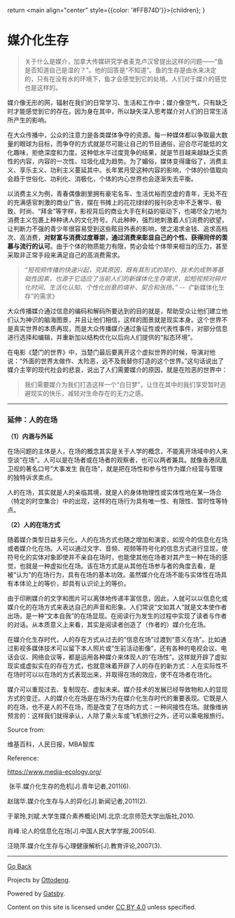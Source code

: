   return <main align="center" style={{color: '#FFB74D'}}>{children}</main>;
}

<title>媒介化生存</title>

# 媒介化生存

>    关于什么是媒介，加拿大传媒研究学者麦克卢汉曾提出这样的问题——“鱼是否知道自己是湿的？”。他的回答是“不知道”。鱼的生存是由水来决定的，只有在没有水的环境下，鱼才会感觉到它的处境。人们对于媒介的感觉也是这样的。

  媒介像无形的网，辐射在我们的日常学习、生活和工作中；媒介像空气，只有缺乏时才能感觉到它的存在。因为身在其中，所以缺失深入思考媒介对人们的日常生活所产生的影响。

  在大众传播中，公众的注意力是各类媒体争夺的资源。每一种媒体都以争取最大数量的眼球为目标，而争夺的方式就是尽可能让自己的节目通俗，迎合尽可能低的文化趣味，拒绝深度和力度。这种低水平过度竞争的结果，就是节目越来越缺乏实质性的内容，内容的一次性、垃圾化成为趋势。为了媚俗，媒体变得庸俗了，消费主义、享乐主义、功利主义蔓延其中。长年累月受这种内容的影响，个体的价值取向会趋于世俗化、功利化、消极化，个体的内心世界也会逐渐失去平衡。

  以消费主义为例，青春偶像剧里拥有豪宅名车、生活优裕而空虚的青年，无处不在的充满感官刺激的商业广告，摆在书摊上的花花绿绿的报刊杂志中不乏奢华、极致、时尚、“拜金”等字样，影视背后的商业大手在利益的驱动下，也竭尽全力地为消费主义包裹上种种诱人的文化符号。凡此种种，强烈地刺激着人们消费的欲望，让判断力不强的青少年很容易受到这些眩目外表的影响，使之渴求金钱、追求高档次、高消费，**对财富与消费过度尊崇，通过消费来彰显自己的个性、获得同伴的羡慕与流行的认可**。由于个体的物质能力有限，势必会给个体带来相当的压力，甚至采取非正常手段来满足自己的高消费需求。

>   *“短视频传播的快速兴起，究其原因，既有其形式的简约、技术的成熟等基础性因素，也源于它适应了当前人们的新媒体化生存需求，如短视频对碎片化时间、生活化认知、个性化创意的填补、契合和张扬。” --《*“新媒体化生存”的需求》

 大众传播媒介通过信息的编码和解码所要达到的目的就是，帮助受众让他们建立他们认为神识的脑海图景，并且让他们相信，这样的图景就是现实本身。这个世界不是真实世界的本质再现，而是大众传播媒介通过象征性或代表性事件，对部分信息进行选择和编辑，并重新加以结构优化以后向人们提供的“拟态环境”。

  在电影《楚门的世界》中，当楚门最后要离开这个虚拟世界的时候，导演对他说：“外面的世界太做作、太险恶，远不及我替你打造的这个世界。”这句话说出了媒介主宰的现代社会的悲哀，说出了人们需要媒介的原因，就是在险恶的世界中：

> 我们需要媒介为我们打造这样一个“白日梦”，让住在其中的我们享受暂时逃避现实的快乐，减轻对生命存在的无力之感。





------

### 延伸：人的在场 

 **（1）内涵与外延**

 在场问题的主体是人，在场的概念其实是关于人学的概念，不能离开场域中的人来空谈“在场”。人可以是在场者或在场者的观察者，也可以两者兼具。就像香港凤凰卫视的著名口号“大事发生 我在场”，就是把在场性和参与性作为媒介经营与管理的独特诉求卖点。

 人的在场，其实就是人的亲临其境，就是人的身体物理性或实体性地在某一场合（特定的时空集合）中的出现，这样的在场行为具有唯一性、有限性、暂时性等特点。

 **（2）人的在场方式**

 随着媒介类型日益多元化，人的在场方式也随之增加和演变，如现今的信息化在场或者媒介化在场。人可以通过文字、音频、视频等符号化的信息方式进行显现，使符号化的实体对象即使并不亲自在场时，也能使其他在场者对其产生一种在场的感觉，也就是一种虚拟化在场。该在场方式是从其他在场参与者的角度去看，是被“认为”的在场行为，具有在场的基本功效。虽然媒介化在场不能与实体性在场具有本体论上的等价，却具有认识论上的等价。

 由于印刷媒介的文字和图片可以离体地传递丰富信息，因此，人就可以以信息化或媒介化的在场方式来表达自己的声音和形象。人们常说“文如其人”就是文本使作者出场，是一种“文本自我”的在场显现。在阅读行为发生的过程中实现了读者与作者的对话。从本质意义上来看，其实是阅读者创造了（作者的）媒介化在场。

 在媒介化生存时代，人的存在方式从过去的“信息在场”过渡到“意义在场”。比如通过影视多媒体技术可以留下本人照片或“生前活动影像”，还有各种的电视会议、电话会议、网络会议等，都是运用各种媒介来体现人的“在场性”。这样就开辟了虚拟现实或虚拟实在的存在方式，也就意味着开辟了人的存在的新方式：人在实际性不在场时可以以在场的方式表现出来，并取得在场的效应，使不在场者在场化。

 媒介可以重现过去、复制现在、虚拟未来。媒介技术的发展已经导致物和人的显现方式的变迁。人的媒介化在场是在场行为在媒介化生存时代的重要表现。它既是人的在场，也不是人的不在场，而是改变了在场的方式：一种间接性在场。就像维纳预言的：这样我们就得承认，人除了乘火车或飞机旅行之外，还可以乘电报旅行。



Source from:

维基百科，人民日报，MBA智库

Reference:

 https://www.media-ecology.org/

​    张平.媒介化生存的危机[J].青年记者,2011(6).

 赵瑞华.媒介化生存与人的异化[J].新闻记者,2011(2).

 于翠玲,刘斌.大学生媒介素养概论[M].北京:北京师范大学出版社,2010.

 肖峰.论人的信息化在场[J].中国人民大学学报,2005(4).

 汪晓萍.媒介化生存与心理健康解析[J].教育评论,2007(3).

------

[Go Back](../)

Projects by [Ottodeng](https://ottoqwq.me).

Powered by [Gatsby](https://www.gatsbyjs.com).

Content on this site is licensed under [CC BY 4.0](https://creativecommons.org/licenses/by/4.0/)  unless specified.
